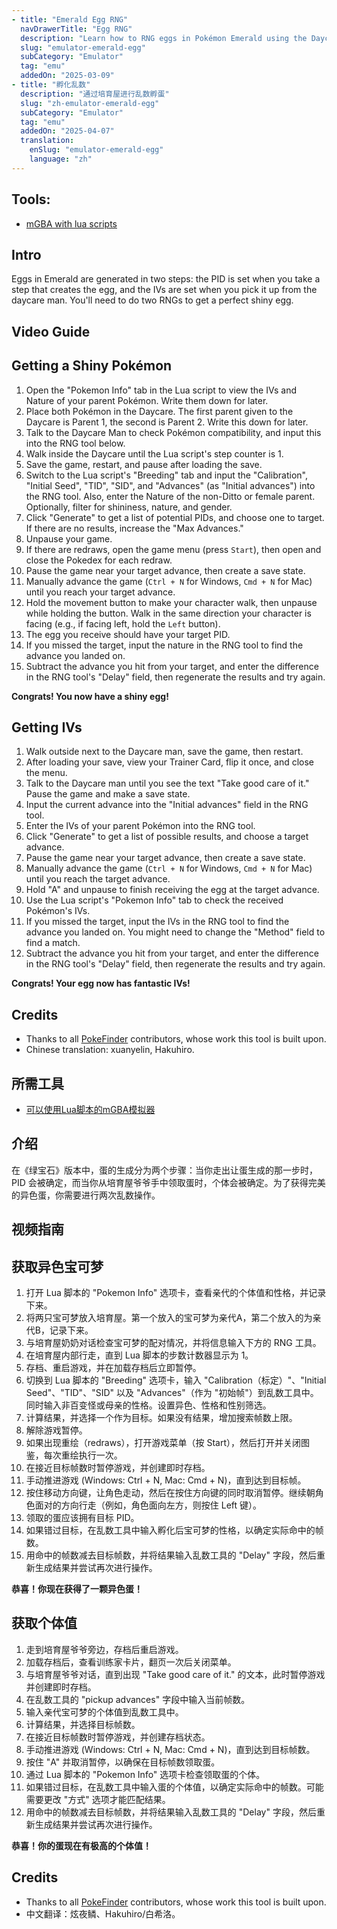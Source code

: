 ```yaml
---
- title: "Emerald Egg RNG"
  navDrawerTitle: "Egg RNG"
  description: "Learn how to RNG eggs in Pokémon Emerald using the Daycare. Get perfect IVs, natures, and shinies."
  slug: "emulator-emerald-egg"
  subCategory: "Emulator"
  tag: "emu"
  addedOn: "2025-03-09"
- title: "孵化乱数"
  description: "通过培育屋进行乱数孵蛋"
  slug: "zh-emulator-emerald-egg"
  subCategory: "Emulator"
  tag: "emu"
  addedOn: "2025-04-07"
  translation:
    enSlug: "emulator-emerald-egg"
    language: "zh"
---
```


<ShowIf slug="/emulator-emerald-egg">

## Tools:

- [mGBA with lua scripts](/mgba-setup)

## Intro

Eggs in Emerald are generated in two steps: the PID is set when you take a step that creates the egg, and the IVs are set when you pick it up from the daycare man. You'll need to do two RNGs to get a perfect shiny egg.

## Video Guide

<YouTubeVideo src="https://www.youtube.com/embed/JtwSZgw6Q4U?si=Fvmg7KLqI9J06wAa" />

## Getting a Shiny Pokémon

1. Open the "Pokemon Info" tab in the Lua script to view the IVs and Nature of your parent Pokémon. Write them down for later.
2. Place both Pokémon in the Daycare. The first parent given to the Daycare is Parent 1, the second is Parent 2. Write this down for later.
3. Talk to the Daycare Man to check Pokémon compatibility, and input this into the RNG tool below.
4. Walk inside the Daycare until the Lua script's step counter is 1.
5. Save the game, restart, and pause after loading the save.
6. Switch to the Lua script's "Breeding" tab and input the "Calibration", "Initial Seed", "TID", "SID", and "Advances" (as "Initial advances") into the RNG tool. Also, enter the Nature of the non-Ditto or female parent. Optionally, filter for shininess, nature, and gender.
7. Click "Generate" to get a list of potential PIDs, and choose one to target. If there are no results, increase the "Max Advances."
8. Unpause your game.
9. If there are redraws, open the game menu (press `Start`), then open and close the Pokedex for each redraw.
10. Pause the game near your target advance, then create a save state.
11. Manually advance the game (`Ctrl + N` for Windows, `Cmd + N` for Mac) until you reach your target advance.
12. Hold the movement button to make your character walk, then unpause while holding the button. Walk in the same direction your character is facing (e.g., if facing left, hold the `Left` button).
13. The egg you receive should have your target PID.
14. If you missed the target, input the nature in the RNG tool to find the advance you landed on.
15. Subtract the advance you hit from your target, and enter the difference in the RNG tool's "Delay" field, then regenerate the results and try again.

**Congrats! You now have a shiny egg!**

<EmeraldHeldEgg lua />

## Getting IVs

1. Walk outside next to the Daycare man, save the game, then restart.
2. After loading your save, view your Trainer Card, flip it once, and close the menu.
3. Talk to the Daycare man until you see the text "Take good care of it." Pause the game and make a save state.
4. Input the current advance into the "Initial advances" field in the RNG tool.
5. Enter the IVs of your parent Pokémon into the RNG tool.
6. Click "Generate" to get a list of possible results, and choose a target advance.
7. Pause the game near your target advance, then create a save state.
8. Manually advance the game (`Ctrl + N` for Windows, `Cmd + N` for Mac) until you reach the target advance.
9. Hold "A" and unpause to finish receiving the egg at the target advance.
10. Use the Lua script's "Pokemon Info" tab to check the received Pokémon's IVs.
11. If you missed the target, input the IVs in the RNG tool to find the advance you landed on. You might need to change the "Method" field to find a match.
12. Subtract the advance you hit from your target, and enter the difference in the RNG tool's "Delay" field, then regenerate the results and try again.

**Congrats! Your egg now has fantastic IVs!**

<EmeraldPickupEgg lua />

## Credits

- Thanks to all [PokeFinder](https://github.com/Admiral-Fish/PokeFinder) contributors, whose work this tool is built upon.
- Chinese translation: xuanyelin, Hakuhiro.

</ShowIf>

<ShowIf slug="/zh-emulator-emerald-egg">

## 所需工具

- [可以使用Lua脚本的mGBA模拟器](/mgba-setup)

## 介绍

在《绿宝石》版本中，蛋的生成分为两个步骤：当你走出让蛋生成的那一步时，PID 会被确定，而当你从培育屋爷爷手中领取蛋时，个体会被确定。为了获得完美的异色蛋，你需要进行两次乱数操作。

## 视频指南

<YouTubeVideo src="https://www.youtube.com/embed/JtwSZgw6Q4U?si=Fvmg7KLqI9J06wAa" />

## 获取异色宝可梦

1. 打开 Lua 脚本的 "Pokemon Info" 选项卡，查看亲代的个体值和性格，并记录下来。
2. 将两只宝可梦放入培育屋。第一个放入的宝可梦为亲代A，第二个放入的为亲代B，记录下来。
3. 与培育屋奶奶对话检查宝可梦的配对情况，并将信息输入下方的 RNG 工具。
4. 在培育屋内部行走，直到 Lua 脚本的步数计数器显示为 1。
5. 存档、重启游戏，并在加载存档后立即暂停。
6. 切换到 Lua 脚本的 "Breeding" 选项卡，输入 "Calibration（标定）"、"Initial Seed"、"TID"、"SID" 以及 "Advances"（作为 "初始帧"）到乱数工具中。同时输入非百变怪或母亲的性格。设置异色、性格和性别筛选。
7. 计算结果，并选择一个作为目标。如果没有结果，增加搜索帧数上限。
8. 解除游戏暂停。
9. 如果出现重绘（redraws），打开游戏菜单（按 Start），然后打开并关闭图鉴，每次重绘执行一次。
10. 在接近目标帧数时暂停游戏，并创建即时存档。
11. 手动推进游戏 (Windows: Ctrl + N, Mac: Cmd + N)，直到达到目标帧。
12. 按住移动方向键，让角色走动，然后在按住方向键的同时取消暂停。继续朝角色面对的方向行走（例如，角色面向左方，则按住 Left 键）。
13. 领取的蛋应该拥有目标 PID。
14. 如果错过目标，在乱数工具中输入孵化后宝可梦的性格，以确定实际命中的帧数。
15. 用命中的帧数减去目标帧数，并将结果输入乱数工具的 "Delay" 字段，然后重新生成结果并尝试再次进行操作。

**恭喜！你现在获得了一颗异色蛋！**

<EmeraldHeldEgg lua />

## 获取个体值

1. 走到培育屋爷爷旁边，存档后重启游戏。
2. 加载存档后，查看训练家卡片，翻页一次后关闭菜单。
3. 与培育屋爷爷对话，直到出现 "Take good care of it." 的文本，此时暂停游戏并创建即时存档。
4. 在乱数工具的 "pickup advances" 字段中输入当前帧数。
5. 输入亲代宝可梦的个体值到乱数工具中。
6. 计算结果，并选择目标帧数。
7. 在接近目标帧数时暂停游戏，并创建存档状态。
8. 手动推进游戏 (Windows: Ctrl + N, Mac: Cmd + N)，直到达到目标帧数。
9. 按住 "A" 并取消暂停，以确保在目标帧数领取蛋。
10. 通过 Lua 脚本的 "Pokemon Info" 选项卡检查领取蛋的个体。
11. 如果错过目标，在乱数工具中输入蛋的个体值，以确定实际命中的帧数。可能需要更改 "方式" 选项才能匹配结果。
12. 用命中的帧数减去目标帧数，并将结果输入乱数工具的 "Delay" 字段，然后重新生成结果并尝试再次进行操作。

**恭喜！你的蛋现在有极高的个体值！**

<EmeraldPickupEgg lua />

## Credits

- Thanks to all [PokeFinder](https://github.com/Admiral-Fish/PokeFinder) contributors, whose work this tool is built upon.
- 中文翻译：炫夜鳞、Hakuhiro/白希洛。

</ShowIf>
